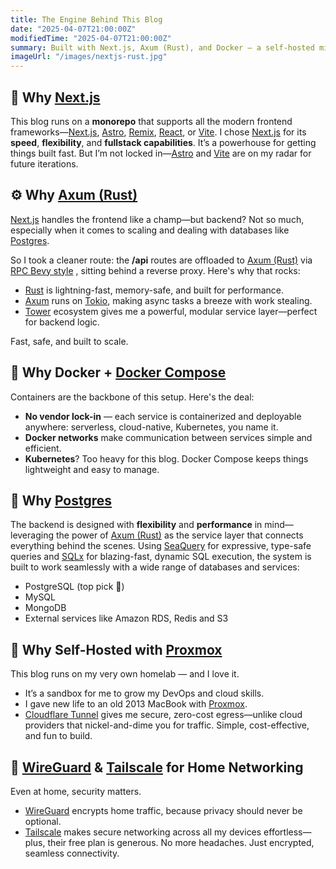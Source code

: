 ```yaml
---
title: The Engine Behind This Blog
date: "2025-04-07T21:00:00Z"
modifiedTime: "2025-04-07T21:00:00Z"
summary: Built with Next.js, Axum (Rust), and Docker — a self-hosted microservices setup powering this blog with speed, control, and modern architecture.
imageUrl: "/images/nextjs-rust.jpg"
---
```


## 🚀 Why [Next.js](https://nextjs.org/)

This blog runs on a <b>monorepo</b> that supports all the modern frontend frameworks—[Next.js](https://nextjs.org/), [Astro](https://astro.build/), [Remix](https://remix.run/), [React](https://react.dev/), or [Vite](https://vite.dev).
I chose [Next.js](https://nextjs.org/) for its <b>speed</b>, <b>flexibility</b>, and <b>fullstack capabilities</b>. It’s a powerhouse for getting things built fast.
But I’m not locked in—[Astro](https://astro.build/) and [Vite](https://vite.dev) are on my radar for future iterations.

## ⚙️ Why [Axum (Rust)](https://github.com/tokio-rs/axum)

[Next.js](https://nextjs.org/) handles the frontend like a champ—but backend? Not so much, especially when it comes to scaling and dealing with databases like [Postgres](https://www.postgresql.org/).

So I took a cleaner route: the <b>/api</b> routes are offloaded to [Axum (Rust)](https://github.com/tokio-rs/axum) via [RPC Bevy style](https://github.com/bevyengine/bevy) , sitting behind a reverse proxy. Here's why that rocks:

- [Rust](https://www.rust-lang.org/) is lightning-fast, memory-safe, and built for performance.
- [Axum](https://github.com/tokio-rs/axum) runs on [Tokio](https://tokio.rs/), making async tasks a
  breeze with work stealing.
- [Tower](https://github.com/tower-rs/tower) ecosystem gives me a powerful, modular service layer—perfect
  for backend logic.

Fast, safe, and built to scale.

## 🐳 Why Docker + [Docker Compose](https://docs.docker.com/compose/)

Containers are the backbone of this setup. Here's the deal:

- <b>No vendor lock-in</b> — each service is containerized and deployable
  anywhere: serverless, cloud-native, Kubernetes, you name it.
- <b>Docker networks</b> make communication between services simple and
  efficient.
- <b>Kubernetes</b>? Too heavy for this blog. Docker Compose keeps things
  lightweight and easy to manage.

## 🐘 Why [Postgres](https://www.postgresql.org/)

The backend is designed with <b>flexibility</b> and <b>performance</b> in mind—leveraging the power of [Axum (Rust)](https://github.com/tokio-rs/axum) as the service layer that connects everything behind the scenes.
Using [SeaQuery](https://github.com/SeaQL/sea-query) for expressive, type-safe queries and [SQLx](https://jmoiron.github.io/sqlx/) for blazing-fast, dynamic SQL execution, the system is built to work seamlessly with a wide range of databases and services:

- PostgreSQL (top pick 💙)
- MySQL
- MongoDB
- External services like Amazon RDS, Redis and S3

## 🏡 Why Self-Hosted with [Proxmox](https://www.proxmox.com/)

This blog runs on my very own homelab — and I love it.

- It’s a sandbox for me to grow my DevOps and cloud skills.
- I gave new life to an old 2013 MacBook with [Proxmox](https://www.proxmox.com/).
- [Cloudflare Tunnel](https://developers.cloudflare.com/cloudflare-one/connections/connect-networks/) gives me secure, zero-cost egress—unlike cloud providers that nickel-and-dime you for traffic.
  Simple, cost-effective, and fun to build.

## 🔐 [WireGuard](https://www.wireguard.com/) & [Tailscale](https://tailscale.com/) for Home Networking

Even at home, security matters.

- [WireGuard](https://www.wireguard.com/) encrypts home traffic, because privacy should never be optional.
- [Tailscale](https://tailscale.com/) makes secure networking across all my devices effortless—plus, their free plan is generous.
  No more headaches. Just encrypted, seamless connectivity.
